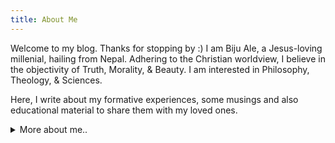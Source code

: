 ```yaml
---
title: About Me
---
```



<AboutImage />

Welcome to my blog. Thanks for stopping by :) I am Biju Ale, a Jesus-loving millenial, hailing from Nepal. Adhering to the Christian worldview, I believe in the objectivity of Truth, Morality, & Beauty. I am interested in Philosophy, Theology, & Sciences.

Here, I write about my formative experiences, some musings and also educational material to share them with my loved ones.

<details class="details-animated ">
<summary>More about me..</summary>

- I side by the marginalized, minorities, and the deprived and strive to empower them to the best of my ability.

* I love dogs very much.

- Some of my favorite authors are Dostoyevsky, Pascal, CS Lewis, JRR Tolkien, Richard Swinburne, William L Craig, & JP Moreland.

* I adore music by Stravinsky, Beethoven, Symphony X, Creed, Buckethead, Kenny G, & Karna Das (a legendary Nepali singer).

- I love to hone my aesthete disposition.

* I love to watch old classic flicks akin to Hitchcock's. My favorite shows are Batman, X-Men, Full house, Freaks & Geeks, and Robert L. Kuhn's Closer to Truth.

- I love to travel, take pictures (with my steadfast phone), arts and crafts, cycling (I rode a hardtail - 'Trek 4900' - daily ~20km for over six years), & hiking.

* Some things I avert and abhor: postmodernism, scientism, jingoism, cronyism, logical fallacies, discrimination, despotism, radicalism, collusion, & sin.

- I miss the beloved 90s.

</details>
